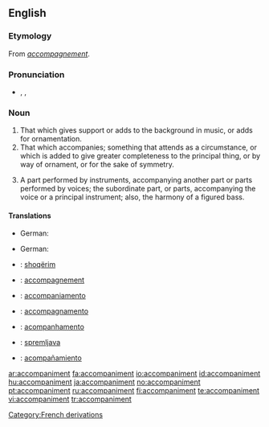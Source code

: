 ==English==

===Etymology===
From {{etyl|fr}} ''[[accompagnement]]''.

===Pronunciation===
* {{enPR|ə-kŭmʹpə-nē-mənt}}, {{IPA|/əˈkʌmpənimənt/}}, {{SAMPA|/@"kVmp@nim@nt/}}

===Noun===
{{en-noun}}

# That which gives support or adds to the background in music, or adds for ornamentation.
# That which accompanies; something that attends as a circumstance, or which is added to give greater completeness to the principal thing, or by way of ornament, or for the sake of symmetry.
# {{music}} A part performed by instruments, accompanying another part or parts performed by voices; the subordinate part, or parts, accompanying the voice or a principal instrument; also, the harmony of a figured bass. {{rfd-redundant}}

====Translations====
{{trans-top|That which gives support or adds to the background in music}}
* German: {{t-|de|Begleitung|f}}
{{trans-mid}}
{{trans-bottom}}

{{trans-top|That which accompanies}}
* German: {{t-|de|Begleitung|f}}
{{trans-mid}}
{{trans-bottom}}

{{checktrans-top}}
* {{ttbc|Albanian}}: [[shoqërim]]
* {{ttbc|French}}: [[accompagnement]]
* {{ttbc|Interlingua}}: [[accompaniamento]]
{{trans-mid}}
* {{ttbc|Italian}}: [[accompagnamento]]
* {{ttbc|Portuguese}}: [[acompanhamento]]
* {{ttbc|Slovene}}: [[spremljava]] {{f}}
* {{ttbc|Spanish}}: [[acompañamiento]]
{{trans-bottom}}

[[Category:French derivations]]

[[ar:accompaniment]]
[[fa:accompaniment]]
[[io:accompaniment]]
[[id:accompaniment]]
[[hu:accompaniment]]
[[ja:accompaniment]]
[[no:accompaniment]]
[[pt:accompaniment]]
[[ru:accompaniment]]
[[fi:accompaniment]]
[[te:accompaniment]]
[[vi:accompaniment]]
[[tr:accompaniment]]